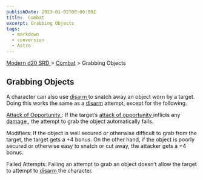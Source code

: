 ```yaml
---
publishDate: 2023-01-02T00:00:00Z
title:  Combat
excerpt: Grabbing Objects
tags:
  - markdown
  - conversion
  - Astro
---
```


[ Modern d20 SRD ](/#modernD20) > [ Combat](modern-d20-srd-combat-index) > Grabbing Objects

##  Grabbing Objects

A character can also use [ disarm ](modern-d20-srd-combat-disarm) to snatch
away an object worn by a target. Doing this works the same as a [ disarm](modern-d20-srd-combat-disarm) attempt, except for the following.

[ Attack of Opportunity ](modern-d20-srd-combat-attacks-of-opportunity) : If
the target’s [ attack of opportunity ](modern-d20-srd-combat-attacks-of-opportunity) inflicts any [ damage ](modern-d20-srd-combat-damage) , the
attempt to grab the object automatically fails.

Modifiers: If the object is well secured or otherwise difficult to grab from
the target, the target gets a +4 bonus. On the other hand, if the object is
poorly secured or otherwise easy to snatch or cut away, the attacker gets a +4
bonus.

Failed Attempts: Failing an attempt to grab an object doesn’t allow the target
to attempt to [ disarm ](modern-d20-srd-combat-disarm) the character.

